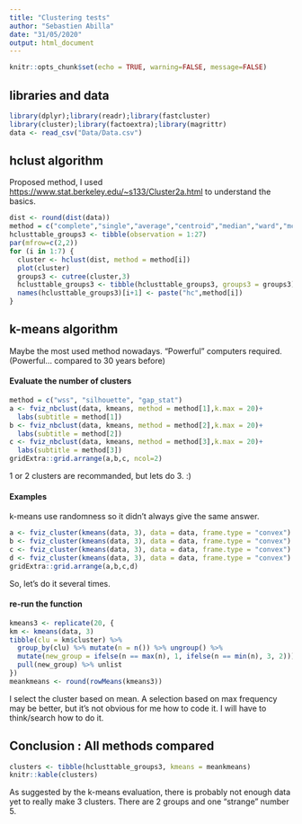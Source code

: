 ```yaml
---
title: "Clustering tests"
author: "Sebastien Abilla"
date: "31/05/2020"
output: html_document
---
```


```r
knitr::opts_chunk$set(echo = TRUE, warning=FALSE, message=FALSE)
```
## libraries and data
```r
library(dplyr);library(readr);library(fastcluster)
library(cluster);library(factoextra);library(magrittr)
data <- read_csv("Data/Data.csv")
```


## hclust algorithm
Proposed method, I used <https://www.stat.berkeley.edu/~s133/Cluster2a.html> to understand the basics.

```r
dist <- round(dist(data))
method = c("complete","single","average","centroid","median","ward","mcquitty")
hclusttable_groups3 <- tibble(observation = 1:27)
par(mfrow=c(2,2))
for (i in 1:7) {
  cluster <- hclust(dist, method = method[i]) 
  plot(cluster)
  groups3 <- cutree(cluster,3) 
  hclusttable_groups3 <- tibble(hclusttable_groups3, groups3 = groups3)
  names(hclusttable_groups3)[i+1] <- paste("hc",method[i])
}
```

## k-means algorithm
Maybe the most used method nowadays. "Powerful" computers required. (Powerful... compared to 30 years before)

#### Evaluate the number of clusters

```r
method = c("wss", "silhouette", "gap_stat")
a <- fviz_nbclust(data, kmeans, method = method[1],k.max = 20)+
  labs(subtitle = method[1])
b <- fviz_nbclust(data, kmeans, method = method[2],k.max = 20)+
  labs(subtitle = method[2])
c <- fviz_nbclust(data, kmeans, method = method[3],k.max = 20)+
  labs(subtitle = method[3])
gridExtra::grid.arrange(a,b,c, ncol=2)
```

1 or 2 clusters are recommanded, but lets do 3. :) 

#### Examples

k-means use randomness so it didn't always give the same answer.

```r
a <- fviz_cluster(kmeans(data, 3), data = data, frame.type = "convex")
b <- fviz_cluster(kmeans(data, 3), data = data, frame.type = "convex")
c <- fviz_cluster(kmeans(data, 3), data = data, frame.type = "convex")
d <- fviz_cluster(kmeans(data, 3), data = data, frame.type = "convex")
gridExtra::grid.arrange(a,b,c,d)
```

So, let's do it several times.

#### re-run the function

```r
kmeans3 <- replicate(20, {
km <- kmeans(data, 3)
tibble(clu = km$cluster) %>% 
  group_by(clu) %>% mutate(n = n()) %>% ungroup() %>%
  mutate(new_group = ifelse(n == max(n), 1, ifelse(n == min(n), 3, 2))) %>%
  pull(new_group) %>% unlist
})
meankmeans <- round(rowMeans(kmeans3))
```

I select the cluster based on mean. A selection based on max frequency may be better, but it's not obvious for me how to code it. I will have to think/search how to do it.

## Conclusion : All methods compared

```r
clusters <- tibble(hclusttable_groups3, kmeans = meankmeans)
knitr::kable(clusters)
```

As suggested by the k-means evaluation, there is probably not enough data yet to really make 3 clusters. There are 2 groups and one "strange" number 5.